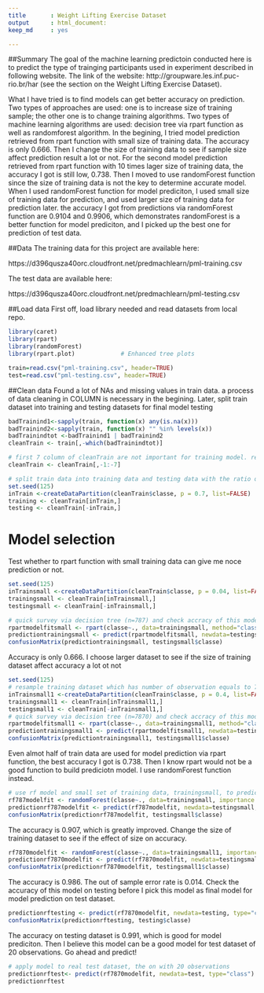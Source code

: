 ```yaml
---
title       : Weight Lifting Exercise Dataset
output      : html_document:
keep_md     : yes

---
```


##Summary 
The goal of the machine learning predictoin conducted here is to predict the type of trainging participants used in experiment described in following website. The link of the website: http://groupware.les.inf.puc-rio.br/har (see the section on the Weight Lifting Exercise Dataset). 

What I have tried is to find models can get better accuracy on prediction. Two types of approaches are used: one is to increase size of training sample; the other one is to change training algorithms. Two types of machine learning algorithms are used: decision tree via rpart function as well as randomforest algorithm.
In the begining, I tried model prediction retrieved from rpart function with small size of training data. The accuracy is only 0.666. Then I change the size of training data to see if sample size affect prediction result a lot or not. For the second model prediction retrieved from rpart function with 10 times lager size of training data, the accuracy I got is still low, 0.738. Then I moved to use randomForest function since the size of training data is not the key to determine accurate model. When I used randomForest function for model prediciton, I used small size of training data for prediction, and used larger size of training data for prediction later. the accuracy I got from predictions via randomForest function are 0.9104 and 0.9906, which demonstrates randomForest is a better function for model prediciton, and I picked up the best one for prediction of test data.



##Data 
The training data for this project are available here: 

https://d396qusza40orc.cloudfront.net/predmachlearn/pml-training.csv

The test data are available here: 

https://d396qusza40orc.cloudfront.net/predmachlearn/pml-testing.csv


##Load data
First off, load library needed and read datasets from local repo.

```r
library(caret)
library(rpart)
library(randomForest)
library(rpart.plot)            	# Enhanced tree plots

train=read.csv("pml-training.csv", header=TRUE)
test=read.csv("pml-testing.csv", header=TRUE)
```

##Clean data
Found a lot of NAs and missing values in train data. a process of data cleaning in COLUMN is necessary in the begining. Later, split train dataset into training  and testing datasets for final model testing
```r
badTrainind1<-sapply(train, function(x) any(is.na(x)))
badTrainind2<-sapply(train, function(x) "" %in% levels(x))
badTrainindtot <-badTrainind1 | badTrainind2
cleanTrain <- train[,-which(badTrainindtot)]

# first 7 column of cleanTrain are not important for training model. remove them
cleanTrain <- cleanTrain[,-1:-7]

# split train data into training data and testing data with the ratio of 70/30
set.seed(125)
inTrain <-createDataPartition(cleanTrain$classe, p = 0.7, list=FALSE)
training <- cleanTrain[inTrain,]
testing <- cleanTrain[-inTrain,]
```

# Model selection
Test whether to rpart function with small training data can give me noce prediction or not.
```r
set.seed(125)
inTrainsmall <-createDataPartition(cleanTrain$classe, p = 0.04, list=FALSE)
trainingsmall <- cleanTrain[inTrainsmall,]
testingsmall <- cleanTrain[-inTrainsmall,]

# quick survey via decision tree (n=787) and check accracy of this model
rpartmodelfitsmall <- rpart(classe~., data=trainingsmall, method="class")
predictiontrainingsmall <- predict(rpartmodelfitsmall, newdata=testingsmall, type="class")
confusionMatrix(predictiontrainingsmall, testingsmall$classe)
```

Accuracy is only 0.666. I choose larger dataset to see if the size of training dataset affect accuracy a lot ot not

```r
set.seed(125)
# resample training dataset which has number of observation equals to 7870, and use rpart to create model
inTrainsmall1 <-createDataPartition(cleanTrain$classe, p = 0.4, list=FALSE)
trainingsmall1 <- cleanTrain[inTrainsmall1,]
testingsmall1 <- cleanTrain[-inTrainsmall1,]
# quick survey via decision tree (n=7870) and check accracy of this model
rpartmodelfitsmall1 <- rpart(classe~., data=trainingsmall1, method="class")
predictiontrainingsmall1 <- predict(rpartmodelfitsmall1, newdata=testingsmall1, type="class")
confusionMatrix(predictiontrainingsmall1, testingsmall1$classe)
```

Even almot half of train data are used for model prediction via rpart function, the best accuracy I got is 0.738. Then I know rpart would not be a good function to build prediciotn model. I use randomForest function instead.

```r
# use rf model and small set of training data, trainingsmall, to predict model
rf787modelfit <- randomForest(classe~., data=trainingsmall, importance = FALSE)
predictionrf787modelfit <- predict(rf787modelfit, newdata=testingsmall, type="class")
confusionMatrix(predictionrf787modelfit, testingsmall$classe)
```

The accuracy is 0.907, which is greatly improved. Change the size of training dataset to see if the effect of size on accuracy.

```r
rf7870modelfit <- randomForest(classe~., data=trainingsmall1, importance = FALSE)
predictionrf7870modelfit <- predict(rf7870modelfit, newdata=testingsmall1, type="class")
confusionMatrix(predictionrf7870modelfit, testingsmall1$classe)
```
The accuracy is 0.986. The out of sample error rate is 0.014. Check the accuracy of this model on testing before I pick this model as final model for model prediction on test dataset. 

```r
predictionrftesting <- predict(rf7870modelfit, newdata=testing, type="class")
confusionMatrix(predictionrftesting, testing$classe)
```
The accuracy on testing dataset is 0.991, which is good for model prediciton. Then I believe this model can be a good model for test dataset of 20 observations. Go ahead and predict!

```r
# apply model to real test dataset, the on with 20 observations
predictionrftest<- predict(rf7870modelfit, newdata=test, type="class")
predictionrftest
```

